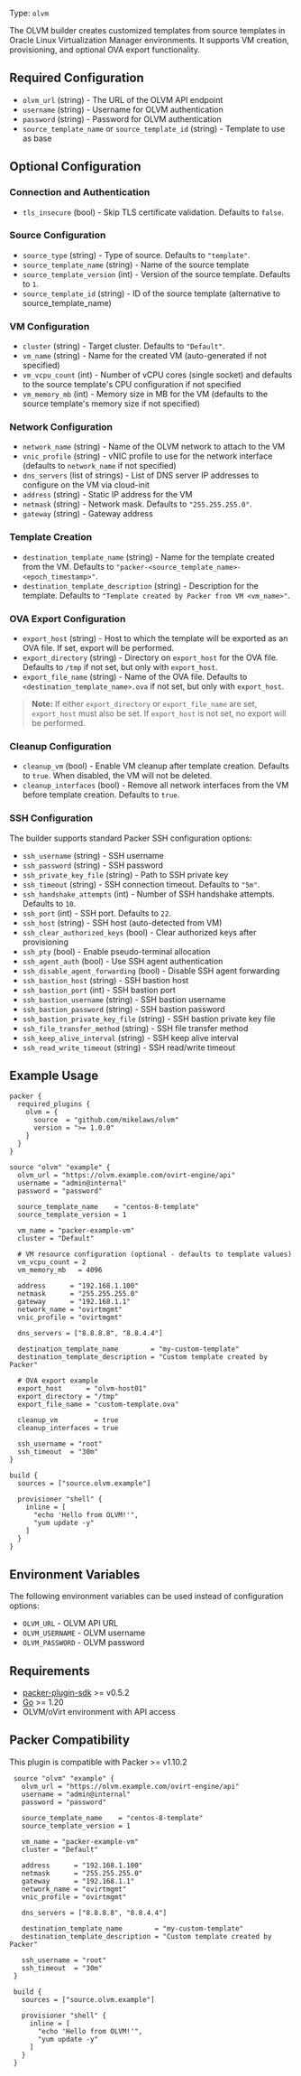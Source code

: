 Type: `olvm`

The OLVM builder creates customized templates from source templates in Oracle Linux Virtualization Manager environments. It supports VM creation, provisioning, and optional OVA export functionality.

## Required Configuration

- `olvm_url` (string) - The URL of the OLVM API endpoint
- `username` (string) - Username for OLVM authentication
- `password` (string) - Password for OLVM authentication
- `source_template_name` or `source_template_id` (string) - Template to use as base

## Optional Configuration

### Connection and Authentication
- `tls_insecure` (bool) - Skip TLS certificate validation. Defaults to `false`.

### Source Configuration
- `source_type` (string) - Type of source. Defaults to `"template"`.
- `source_template_name` (string) - Name of the source template
- `source_template_version` (int) - Version of the source template. Defaults to `1`.
- `source_template_id` (string) - ID of the source template (alternative to source_template_name)

### VM Configuration
- `cluster` (string) - Target cluster. Defaults to `"Default"`.
- `vm_name` (string) - Name for the created VM (auto-generated if not specified)
- `vm_vcpu_count` (int) - Number of vCPU cores (single socket) and defaults to the source template's CPU configuration if not specified
- `vm_memory_mb` (int) - Memory size in MB for the VM (defaults to the source template's memory size if not specified)

### Network Configuration
- `network_name` (string) - Name of the OLVM network to attach to the VM
- `vnic_profile` (string) - vNIC profile to use for the network interface (defaults to `network_name` if not specified)
- `dns_servers` (list of strings) - List of DNS server IP addresses to configure on the VM via cloud-init
- `address` (string) - Static IP address for the VM
- `netmask` (string) - Network mask. Defaults to `"255.255.255.0"`.
- `gateway` (string) - Gateway address

### Template Creation
- `destination_template_name` (string) - Name for the template created from the VM. Defaults to `"packer-<source_template_name>-<epoch_timestamp>"`.
- `destination_template_description` (string) - Description for the template. Defaults to `"Template created by Packer from VM <vm_name>"`.

### OVA Export Configuration
- `export_host` (string) - Host to which the template will be exported as an OVA file. If set, export will be performed.
- `export_directory` (string) - Directory on `export_host` for the OVA file. Defaults to `/tmp` if not set, but only with `export_host`.
- `export_file_name` (string) - Name of the OVA file. Defaults to `<destination_template_name>.ova` if not set, but only with `export_host`.

> **Note:** If either `export_directory` or `export_file_name` are set, `export_host` must also be set. If `export_host` is not set, no export will be performed.

### Cleanup Configuration
- `cleanup_vm` (bool) - Enable VM cleanup after template creation. Defaults to `true`. When disabled, the VM will not be deleted.
- `cleanup_interfaces` (bool) - Remove all network interfaces from the VM before template creation. Defaults to `true`.

### SSH Configuration

The builder supports standard Packer SSH configuration options:

- `ssh_username` (string) - SSH username
- `ssh_password` (string) - SSH password
- `ssh_private_key_file` (string) - Path to SSH private key
- `ssh_timeout` (string) - SSH connection timeout. Defaults to `"5m"`.
- `ssh_handshake_attempts` (int) - Number of SSH handshake attempts. Defaults to `10`.
- `ssh_port` (int) - SSH port. Defaults to `22`.
- `ssh_host` (string) - SSH host (auto-detected from VM)
- `ssh_clear_authorized_keys` (bool) - Clear authorized keys after provisioning
- `ssh_pty` (bool) - Enable pseudo-terminal allocation
- `ssh_agent_auth` (bool) - Use SSH agent authentication
- `ssh_disable_agent_forwarding` (bool) - Disable SSH agent forwarding
- `ssh_bastion_host` (string) - SSH bastion host
- `ssh_bastion_port` (int) - SSH bastion port
- `ssh_bastion_username` (string) - SSH bastion username
- `ssh_bastion_password` (string) - SSH bastion password
- `ssh_bastion_private_key_file` (string) - SSH bastion private key file
- `ssh_file_transfer_method` (string) - SSH file transfer method
- `ssh_keep_alive_interval` (string) - SSH keep alive interval
- `ssh_read_write_timeout` (string) - SSH read/write timeout

## Example Usage

```hcl
packer {
  required_plugins {
    olvm = {
      source  = "github.com/mikelaws/olvm"
      version = ">= 1.0.0"
    }
  }
}

source "olvm" "example" {
  olvm_url = "https://olvm.example.com/ovirt-engine/api"
  username = "admin@internal"
  password = "password"
  
  source_template_name    = "centos-8-template"
  source_template_version = 1
  
  vm_name = "packer-example-vm"
  cluster = "Default"
  
  # VM resource configuration (optional - defaults to template values)
  vm_vcpu_count = 2
  vm_memory_mb   = 4096
  
  address      = "192.168.1.100"
  netmask      = "255.255.255.0"
  gateway      = "192.168.1.1"
  network_name = "ovirtmgmt"
  vnic_profile = "ovirtmgmt"
  
  dns_servers = ["8.8.8.8", "8.8.4.4"]
  
  destination_template_name        = "my-custom-template"
  destination_template_description = "Custom template created by Packer"

  # OVA export example
  export_host      = "olvm-host01"
  export_directory = "/tmp"
  export_file_name = "custom-template.ova"
  
  cleanup_vm         = true
  cleanup_interfaces = true
  
  ssh_username = "root"
  ssh_timeout  = "30m"
}

build {
  sources = ["source.olvm.example"]
  
  provisioner "shell" {
    inline = [
      "echo 'Hello from OLVM!'",
      "yum update -y"
    ]
  }
}
```

## Environment Variables

The following environment variables can be used instead of configuration options:

- `OLVM_URL` - OLVM API URL
- `OLVM_USERNAME` - OLVM username
- `OLVM_PASSWORD` - OLVM password

## Requirements

- [packer-plugin-sdk](https://github.com/hashicorp/packer-plugin-sdk) >= v0.5.2
- [Go](https://golang.org/doc/install) >= 1.20
- OLVM/oVirt environment with API access

## Packer Compatibility

This plugin is compatible with Packer >= v1.10.2


```hcl
 source "olvm" "example" {
   olvm_url = "https://olvm.example.com/ovirt-engine/api"
   username = "admin@internal"
   password = "password"
   
   source_template_name    = "centos-8-template"
   source_template_version = 1
   
   vm_name = "packer-example-vm"
   cluster = "Default"
   
   address      = "192.168.1.100"
   netmask      = "255.255.255.0"
   gateway      = "192.168.1.1"
   network_name = "ovirtmgmt"
   vnic_profile = "ovirtmgmt"
   
   dns_servers = ["8.8.8.8", "8.8.4.4"]
   
   destination_template_name        = "my-custom-template"
   destination_template_description = "Custom template created by Packer"
   
   ssh_username = "root"
   ssh_timeout  = "30m"
 }

 build {
   sources = ["source.olvm.example"]
   
   provisioner "shell" {
     inline = [
       "echo 'Hello from OLVM!'",
       "yum update -y"
     ]
   }
 }
```


